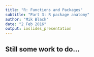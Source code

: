 ```yaml
---
title: "R: Functions and Packages"
subtitle: "Part 3: R package anatomy"
author: "Mik Black"
date: "2 Feb 2016"
output: ioslides_presentation
---
```

  
## Still some work to do...  
  